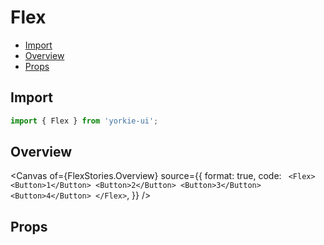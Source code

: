 # Flex


<Meta of={FlexStories} />

- [Import](#import)
- [Overview](#overview)
- [Props](#props)

## Import

```jsx
import { Flex } from 'yorkie-ui';
```

## Overview

<Canvas
  of={FlexStories.Overview}
  source={{
    format: true,
    code: `
      <Flex>
        <Button>1</Button>
        <Button>2</Button>
        <Button>3</Button>
        <Button>4</Button>
      </Flex>`,
  }}
/>

## Props

<Controls />
